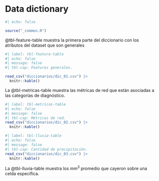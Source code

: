 # Data dictionary {#sec-data-dictionary}


```{r}
#| echo: false

source("_common.R")
```


@tbl-feature-table muestra la primera parte del diccionario con los atributos
del dataset que son generales

```{r}
#| label: tbl-feature-table
#| echo: false
#| message: false
#| tbl-cap: Features generales.

read_csv("diccionarios/dic_01.csv") |>
  knitr::kable()
```

La @tbl-metricas-table muestra las métricas de red que están asociadas a las
categorías de diagnóstico.

```{r}
#| label: tbl-metricas-table
#| echo: false
#| message: false
#| tbl-cap: Métricas de red.
read_csv("diccionarios/dic_02.csv") |>
  knitr::kable()
```

```{r}
#| label: tbl-lluvia-table
#| echo: false
#| message: false
#| tbl-cap: Cantidad de precipitación.
read_csv("diccionarios/dic_03.csv") |>
  knitr::kable()
```

La @tbl-lluvia-table muestra los $mm^{3}$ promedio que cayeron sobre
una celda específica.